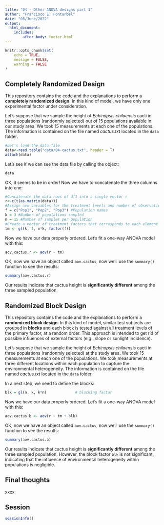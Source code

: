 ```yaml
---
title: "04 - Other ANOVA designs part 1"
author: "Francisco E. Fonturbel"
date: "06/June/2022"
output: 
  html_document:
    includes:
        after_body: footer.html
---
```


```r
knitr::opts_chunk$set(
	echo = TRUE,
	message = FALSE,
	warning = FALSE
)
```

## Completely Randomized Design

This repository contains the code and the explanations to perform a **completely randomized design**. In this kind of model, we have only one experimental factor under consideration.

Let's suppose that we sample the height of _Echinopsis chiloensis_ cacti in three populations (randonmly selected) out of 15 populations available in our study area. We took 15 measurements at each one of the populations. The information is contained on the file named _cactus.txt_ located in the `data` folder.

```r
#Let's load the data file
data<-read.table("data/04-cactus.txt", header = T)
attach(data)
```

Let's see if we can see the data file by calling the object:

```r
data
```

OK, it seems to be in order! Now we have to concatenate the three columns into one:

```r
#Concatenate the data rows of df1 into a single vector r
r<-c(t(as.matrix(data)))
#Assign new variables for the treatment levels and number of observations
f = c("Pop1", "Pop2", "Pop3") #Population names
k = 3 #Number of populations sampled
n = 15 #Number of samples per population
#Create a vector of treatment factors that corresponds to each element of r
tm <- gl(k, 1, n*k, factor(f))
```

Now we have our data properly ordered. Let's fit a one-way ANOVA model with this:

```r
aov.cactus.r <- aov(r ~ tm)
```

OK, now we have an object called `aov.cactus`, now we'll use the `summary()` function to see the results:

```r
summary(aov.cactus.r)
```

Our results indicate that cactus height is **significantly different** among the three sampled population.


## Randomized Block Design

This repository contains the code and the explanations to perform a **randomized block design**. In this kind of model, similar test subjects are grouped in **blocks** and each block is tested against all treatment levels of the primary factor, at a random order. This approach is intended to get rid of possible infiuences of external factors (e.g., slope or sunlight incidence).

Let's suppose that we sample the height of _Echinopsis chiloensis_ cacti in three populations (randonmly selected) at the study area. We took 15 measurements at each one of the populations. We took measurements at three different locations within each population to capture the environmental heterogeneity. The information is contained on the file named _cactus.txt_ located in the `data` folder.

In a next step, we need to define the blocks:

```r
blk = gl(n, k, k*n)             # blocking factor
```


Now we have our data properly ordered. Let's fit a one-way ANOVA model with this:

```r
aov.cactus.b <- aov(r ~ tm + blk)
```

OK, now we have an object called `aov.cactus`, now we'll use the `summary()` function to see the results:

```r
summary(aov.cactus.b)
```

Our results indicate that cactus height is **significantly different** among the three sampled population. However, the block factor `blk` is not significant, indicating that the influence of environmental heterogeneity within populations is negligible.





## Final thoughts

xxxx

## Session

```r
sessionInfo()
```